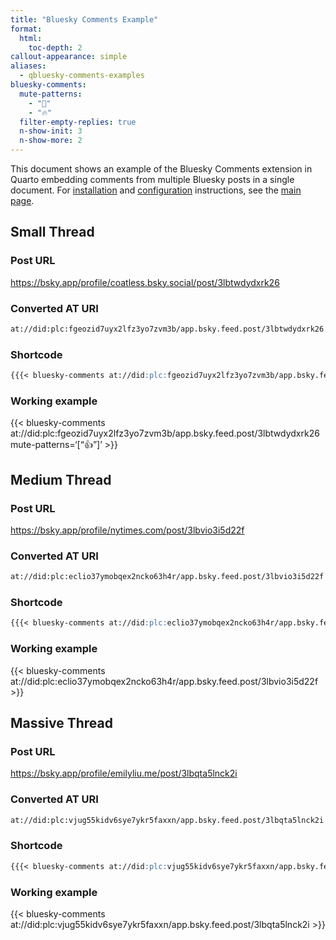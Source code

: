 ```yaml
---
title: "Bluesky Comments Example"
format:
  html:
    toc-depth: 2
callout-appearance: simple
aliases:
  - qbluesky-comments-examples
bluesky-comments:
  mute-patterns:
    - "📌"
    - "🔥"
  filter-empty-replies: true
  n-show-init: 3
  n-show-more: 2
---
```


This document shows an example of the Bluesky Comments extension in Quarto embedding comments from multiple Bluesky posts in a single document. For [installation](index.qmd#installation) and [configuration](index.qmd#configuration) instructions, see the [main page](index.qmd).

## Small Thread

### Post URL

<https://bsky.app/profile/coatless.bsky.social/post/3lbtwdydxrk26>

### Converted AT URI

```default
at://did:plc:fgeozid7uyx2lfz3yo7zvm3b/app.bsky.feed.post/3lbtwdydxrk26
```

### Shortcode

```markdown
{{{< bluesky-comments at://did:plc:fgeozid7uyx2lfz3yo7zvm3b/app.bsky.feed.post/3lbtwdydxrk26 mute-patterns='["👍"]' >}}}
```

### Working example

{{< bluesky-comments at://did:plc:fgeozid7uyx2lfz3yo7zvm3b/app.bsky.feed.post/3lbtwdydxrk26 mute-patterns='["👍"]' >}}

## Medium Thread

### Post URL

<https://bsky.app/profile/nytimes.com/post/3lbvio3i5d22f>

### Converted AT URI

```default
at://did:plc:eclio37ymobqex2ncko63h4r/app.bsky.feed.post/3lbvio3i5d22f
```

### Shortcode

```markdown
{{{< bluesky-comments at://did:plc:eclio37ymobqex2ncko63h4r/app.bsky.feed.post/3lbvio3i5d22f >}}}
```


### Working example

{{< bluesky-comments at://did:plc:eclio37ymobqex2ncko63h4r/app.bsky.feed.post/3lbvio3i5d22f >}}

## Massive Thread

### Post URL

<https://bsky.app/profile/emilyliu.me/post/3lbqta5lnck2i>

### Converted AT URI

```default
at://did:plc:vjug55kidv6sye7ykr5faxxn/app.bsky.feed.post/3lbqta5lnck2i
```

### Shortcode

```markdown
{{{< bluesky-comments at://did:plc:vjug55kidv6sye7ykr5faxxn/app.bsky.feed.post/3lbqta5lnck2i >}}}
```

### Working example

{{< bluesky-comments at://did:plc:vjug55kidv6sye7ykr5faxxn/app.bsky.feed.post/3lbqta5lnck2i >}}
